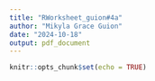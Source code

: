 ```yaml
---
title: "RWorksheet_guion#4a"
author: "Mikyla Grace Guion"
date: "2024-10-18"
output: pdf_document
---
```


```r
knitr::opts_chunk$set(echo = TRUE)
```

